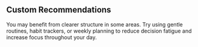 ## Custom Recommendations

You may benefit from clearer structure in some areas. Try using gentle routines, habit trackers, or weekly planning to reduce decision fatigue and increase focus throughout your day.
